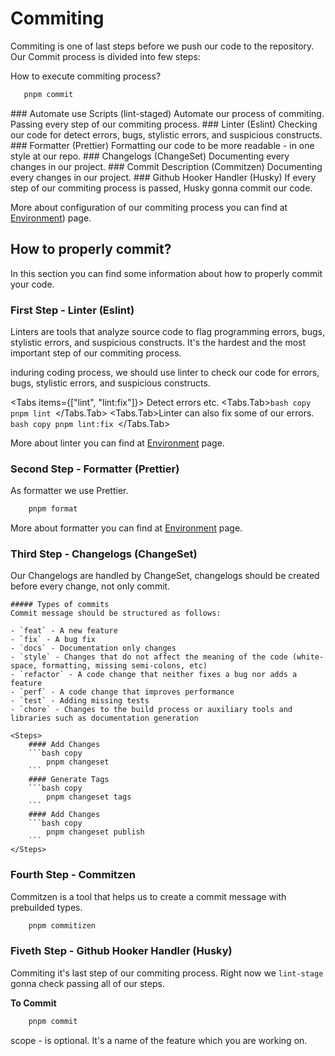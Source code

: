 
# Commiting

Commiting is one of last steps before we push our code to the repository. Our Commit process is divided into few steps:

How to execute commiting process?

```bash copy
   pnpm commit
```

<Steps>
  ### Automate use Scripts (lint-staged) Automate our process of commiting. Passing every step of our commiting process.
  ### Linter (Eslint) Checking our code for detect errors, bugs, stylistic errors, and suspicious constructs. ###
  Formatter (Prettier) Formatting our code to be more readable - in one style at our repo. ### Changelogs (ChangeSet)
  Documenting every changes in our project. ### Commit Description (Commitzen) Documenting every changes in our project.
  ### Github Hooker Handler (Husky) If every step of our commiting process is passed, Husky gonna commit our code.
</Steps>

More about configuration of our commiting process you can find at [Environment](/constributing/Layers/enviroment)) page.

## How to properly commit?

In this section you can find some information about how to properly commit your code.

### First Step - Linter (Eslint)

Linters are tools that analyze source code to flag programming errors, bugs, stylistic errors, and suspicious
constructs. It's the hardest and the most important step of our commiting process.

induring coding process, we should use linter to check our code for errors, bugs, stylistic errors, and suspicious
constructs.

<Tabs items={["lint", "lint:fix"]}>
  Detect errors etc.
  <Tabs.Tab>```bash copy pnpm lint ```</Tabs.Tab>
  <Tabs.Tab>Linter can also fix some of our errors. ```bash copy pnpm lint:fix ```</Tabs.Tab>
</Tabs>

More about linter you can find at [Environment](/constributing/Layers/enviroment#eslint-linter) page.

### Second Step - Formatter (Prettier)

As formatter we use Prettier.

```bash copy
    pnpm format
```

More about formatter you can find at [Environment](/constributing/Layers/enviroment#prettier-code-formatter) page.

### Third Step - Changelogs (ChangeSet)

Our Changelogs are handled by ChangeSet, changelogs should be created before every change, not only commit.

    ##### Types of commits
    Commit message should be structured as follows:

    - `feat` - A new feature
    - `fix` - A bug fix
    - `docs` - Documentation only changes
    - `style` - Changes that do not affect the meaning of the code (white-space, formatting, missing semi-colons, etc)
    - `refactor` - A code change that neither fixes a bug nor adds a feature
    - `perf` - A code change that improves performance
    - `test` - Adding missing tests
    - `chore` - Changes to the build process or auxiliary tools and libraries such as documentation generation

    <Steps>
        #### Add Changes
        ```bash copy
            pnpm changeset
        ```
        #### Generate Tags
        ```bash copy
            pnpm changeset tags
        ```
        #### Add Changes
        ```bash copy
            pnpm changeset publish
        ```
    </Steps>

### Fourth Step - Commitzen

Commitzen is a tool that helps us to create a commit message with prebuilded types.

```bash copy
    pnpm commitizen
```

### Fiveth Step - Github Hooker Handler (Husky)

Commiting it's last step of our commiting process. Right now we `lint-stage` gonna check passing all of our steps.

**To Commit**

```bash copy
    pnpm commit
```

scope - is optional. It's a name of the feature which you are working on.
